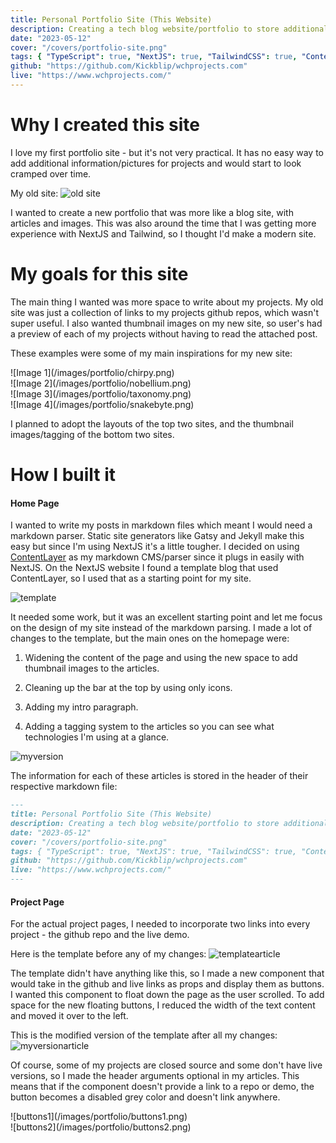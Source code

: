 ```yaml
---
title: Personal Portfolio Site (This Website)
description: Creating a tech blog website/portfolio to store additional information about my projects.
date: "2023-05-12"
cover: "/covers/portfolio-site.png"
tags: { "TypeScript": true, "NextJS": true, "TailwindCSS": true, "ContentLayer": true }
github: "https://github.com/Kickblip/wchprojects.com"
live: "https://www.wchprojects.com/"
---
```


# Why I created this site

I love my first portfolio site - but it's not very practical.
It has no easy way to add additional information/pictures for projects and would start to look cramped over time.

My old site:
![old site](/images/portfolio/old-site.gif)

I wanted to create a new portfolio that was more like a blog site, with articles and images.
This was also around the time that I was getting more experience with NextJS and Tailwind, so I thought I'd make a modern site.

# My goals for this site

The main thing I wanted was more space to write about my projects. My old site was just a collection of links to my projects github repos, which wasn't super useful.
I also wanted thumbnail images on my new site, so user's had a preview of each of my projects without having to read the attached post.

These examples were some of my main inspirations for my new site:

<div class="grid sm:grid-cols-2 grid-cols-1 gap-2">
    <div className="sm:h-48 h-64">![Image 1](/images/portfolio/chirpy.png)</div>
    <div className="sm:h-48 h-64">![Image 2](/images/portfolio/nobellium.png)</div>
    <div className="sm:h-48 h-64">![Image 3](/images/portfolio/taxonomy.png)</div>
    <div className="sm:h-48 h-64">![Image 4](/images/portfolio/snakebyte.png)</div>
</div>

I planned to adopt the layouts of the top two sites, and the thumbnail images/tagging of the bottom two sites.

# How I built it

#### Home Page

I wanted to write my posts in markdown files which meant I would need a markdown parser.
Static site generators like Gatsy and Jekyll make this easy but since I'm using NextJS it's a little tougher.
I decided on using <a href="https://www.contentlayer.dev/" target="_blank">ContentLayer</a> as my markdown CMS/parser since it plugs in easily with NextJS.
On the NextJS website I found a template blog that used ContentLayer, so I used that as a starting point for my site.

![template](/images/portfolio/template.png)

It needed some work, but it was an excellent starting point and let me focus on the design of my site instead of the markdown parsing.
I made a lot of changes to the template, but the main ones on the homepage were:

1. Widening the content of the page and using the new space to add thumbnail images to the articles.

2. Cleaning up the bar at the top by using only icons.

3. Adding my intro paragraph.

4. Adding a tagging system to the articles so you can see what technologies I'm using at a glance.

![myversion](/images/portfolio/myversion.jpeg)

The information for each of these articles is stored in the header of their respective markdown file:

```md
---
title: Personal Portfolio Site (This Website)
description: Creating a tech blog website/portfolio to store additional information about my projects.
date: "2023-05-12"
cover: "/covers/portfolio-site.png"
tags: { "TypeScript": true, "NextJS": true, "TailwindCSS": true, "ContentLayer": true }
github: "https://github.com/Kickblip/wchprojects.com"
live: "https://www.wchprojects.com/"
---
```

#### Project Page

For the actual project pages, I needed to incorporate two links into every project - the github repo and the live demo.

Here is the template before any of my changes:
![templatearticle](/images/portfolio/templatearticle.png)

The template didn't have anything like this, so I made a new component that would take in the github and live links as props and display them as buttons.
I wanted this component to float down the page as the user scrolled.
To add space for the new floating buttons, I reduced the width of the text content and moved it over to the left.

This is the modified version of the template after all my changes:
![myversionarticle](/images/portfolio/myversionarticle.gif)

Of course, some of my projects are closed source and some don't have live versions, so I made the header arguments optional in my articles.
This means that if the component doesn't provide a link to a repo or demo, the button becomes a disabled grey color and doesn't link anywhere.

<div className="flex">
    <div className="w-1/2">![buttons1](/images/portfolio/buttons1.png)</div>
    <div className="w-1/2">![buttons2](/images/portfolio/buttons2.png)</div>
</div>
